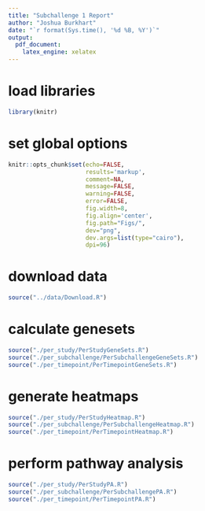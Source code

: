 ```yaml
---
title: "Subchallenge 1 Report"
author: "Joshua Burkhart"
date: "`r format(Sys.time(), '%d %B, %Y')`"
output: 
  pdf_document: 
    latex_engine: xelatex
---
```


# load libraries
```r
library(knitr)
```

# set global options
```r
knitr::opts_chunk$set(echo=FALSE,
                      results='markup',
                      comment=NA,
                      message=FALSE,
                      warning=FALSE,
                      error=FALSE,
                      fig.width=8,
                      fig.align='center',
                      fig.path="Figs/",
                      dev="png",
                      dev.args=list(type="cairo"),
                      dpi=96)
```

# download data
```r
source("../data/Download.R")
```

# calculate genesets
```r
source("./per_study/PerStudyGeneSets.R")
source("./per_subchallenge/PerSubchallengeGeneSets.R")
source("./per_timepoint/PerTimepointGeneSets.R")
```

# generate heatmaps
```r
source("./per_study/PerStudyHeatmap.R")
source("./per_subchallenge/PerSubchallengeHeatmap.R")
source("./per_timepoint/PerTimepointHeatmap.R")
```

# perform pathway analysis
```r
source("./per_study/PerStudyPA.R")
source("./per_subchallenge/PerSubchallengePA.R")
source("./per_timepoint/PerTimepointPA.R")
```